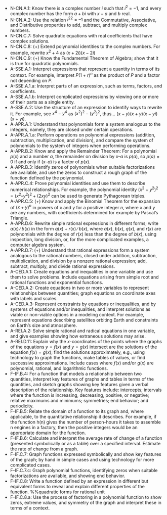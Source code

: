 * N-CN.A.1: Know there is a complex number $i$ such that $i^2$ = −1, and every complex number has the form $a + bi$ with $x-a$ and $b$ real.
* N-CN.A.2: Use the relation $i^22 = –1$ and the Commutative, Associative, and Distributive properties to add, subtract, and multiply complex numbers.
* N-CN.C.7: Solve quadratic equations with real coefficients that have complex solutions.
* N-CN.C.8: (+) Extend polynomial identities to the complex numbers. For example, rewrite $x^2+4$ as $(x+2i)(x-2i)$
* N-CN.C.9: (+) Know the Fundamental Theorem of Algebra; show that it is true for quadratic polynomials.
* A-SSE.A.1: Interpret expressions that represent a quantity in terms of its context. For example, interpret $P(1+r)^n$ as the product of $P$ and a factor not depending on $P$.
* A-SSE.A.1.a: Interpret parts of an expression, such as terms, factors, and coefficients.
* A-SSE.A.1.b: Interpret complicated expressions by viewing one or more of their parts as a single entity.
* A-SSE.A.2: Use the structure of an expression to identify ways to rewrite it. For example, see $x^4-y^4$ as $(x^2)^2-(y^2)^2$, thus... $(x-y)(x+y)(x-yi)(x+yi)$.
* A-APR.A.1: Understand that polynomials form a system analogous to the integers, namely, they are closed under certain operations.
* A-APR.A.1.a: Perform operations on polynomial expressions (addition, subtraction, multiplication, and division), and compare the system of polynomials to the system of integers when performing operations.
* A-APR.B.2: Know and apply the Remainder Theorem: For a polynomial $p(x)$ and a number $a$, the remainder on division by $x – a$ is $p(a)$, so $p(a) = 0$ if and only if $(x – a)$ is a factor of $p(x)$.
* A-APR.B.3: Identify zeros of polynomials when suitable factorizations are available, and use the zeros to construct a rough graph of the function defined by the polynomial.
* A-APR.C.4: Prove polynomial identities and use them to describe numerical relationships. For example, the polynomial identity $(x^2 + y^2)^2 = (x^2 – y^2)^2 + (2xy)^2$ can be used to generate Pythagorean triples.
* A-APR.C.5: (+) Know and apply the Binomial Theorem for the expansion of $(x + y)^n$ in powers of $x$ and $y$ for a positive integer $n$, where $x$ and $y$ are any numbers, with coefficients determined for example by Pascal’s Triangle.
* A-APR.D.6: Rewrite simple rational expressions in different forms; write $a(x)∕b(x)$ in the form $q(x) + r(x)∕b(x)$, where $a(x)$, $b(x)$, $q(x)$, and $r(x)$ are polynomials with the degree of $r(x)$ less than the degree of $b(x)$, using inspection, long division, or, for the more complicated examples, a computer algebra system.
* A-APR.D.7: (+) Understand that rational expressions form a system analogous to the rational numbers, closed under addition, subtraction, multiplication, and division by a nonzero rational expression; add, subtract, multiply, and divide rational expressions.
* A-CED.A.1: Create equations and inequalities in one variable and use them to solve problems. Include equations arising from simple root and rational functions and exponential functions.
* A-CED.A.2: Create equations in two or more variables to represent relationships between quantities; graph equations on coordinate axes with labels and scales.
* A-CED.A.3: Represent constraints by equations or inequalities, and by systems of equations and/or inequalities, and interpret solutions as viable or non-viable options in a modeling context. For example, represent equations describing satellites orbiting Earth and constraints on Earth’s size and atmosphere.
* A-REI.A.2: Solve simple rational and radical equations in one variable, and give examples showing how extraneous solutions may arise.
* A-REI.D.11: Explain why the $x$-coordinates of the points where the graphs of the equations $y = f(x)$ and $y = g(x)$ intersect are the solutions of the equation $f(x) = g(x)$; find the solutions approximately, e.g., using technology to graph the functions, make tables of values, or find successive approximations. Include cases where $f(x)$ and/or $g(x)$ are polynomial, rational, and logarithmic functions.
* F-IF.B.4: For a function that models a relationship between two quantities, interpret key features of graphs and tables in terms of the quantities, and sketch graphs showing key features given a verbal description of the relationship. Key features include: intercepts; intervals where the function is increasing, decreasing, positive, or negative; relative maximums and minimums; symmetries; end behavior; and periodicity.
* F-IF.B.5: Relate the domain of a function to its graph and, where applicable, to the quantitative relationship it describes. For example, if the function h(n) gives the number of person-hours it takes to assemble n engines in a factory, then the positive integers would be an appropriate domain for the function.
* F-IF.B.6: Calculate and interpret the average rate of change of a function (presented symbolically or as a table) over a specified interval. Estimate the rate of change from a graph.
* F-IF.C.7: Graph functions expressed symbolically and show key features of the graph; by hand in simple cases and using technology for more complicated cases.
* F-IF.C.7.c: Graph polynomial functions, identifying zeros when suitable factorizations are available, and showing end behavior.
* F-IF.C.8: Write a function defined by an expression in different but equivalent forms to reveal and explain different properties of the function. %%quadratic forms for rational unit
* F-IF.C.8.a: Use the process of factoring in a polynomial function to show zeros, extreme values, and symmetry of the graph and interpret these in terms of a context.

